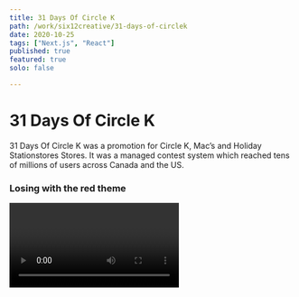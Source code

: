 ```yaml
---
title: 31 Days Of Circle K
path: /work/six12creative/31-days-of-circlek
date: 2020-10-25
tags: ["Next.js", "React"]
published: true
featured: true
solo: false

---
```





# 31 Days Of Circle K

<!-- ![31 Days Of Circle K Banner](../../images/drink-snack-score/drink-snack-score.png) -->

31 Days Of Circle K was a promotion for Circle K, Mac’s and Holiday Stationstores Stores.
It was a managed contest system which reached tens of millions of users across Canada and the US.

### Losing with the red theme

<Video source={DOCK31gameplay}/>

### The blue theme couponbook, redemption flow & gifting flow

<Video source={DOCK31couponbook}/>

### Winning with the blue theme

<Video source={DOCK31animation}/>

### Suite of 4 domains

<DOCK31ImagePanels />

